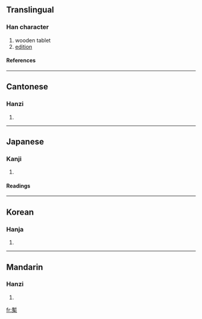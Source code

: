 {{see|椠}}

==Translingual==
===Han character===
{{Han char|rn=75|rad=木|as=11|sn=15|four=5290<sub>4</sub>|canj=十中木 (JLD)}}
# wooden tablet
# [[edition]]
====References====
{{Han ref|kx=0547.020|dkj=15359|dj=0935.010|hdz=21275.100|uh=69E7|ud=27111|bh=E5DE|bd=58846}}

----
==Cantonese==
===Hanzi===
{{yue-hanzi|jyut=|y=chim3}}
# {{defn|Cantonese}}

----
==Japanese==
===Kanji===
{{ja-kanji|grade=|rs=木11}}
# {{defn|Japanese}} 
====Readings====
{{ja-readings|on=[[さん]] (san), [[ざん]] (zan), [[せん]] (sen)|kun=[[ふだ]] (fuda)}}

----
==Korean==
===Hanja===
{{ko-hanja|hangeul=[[참]], [[첨]]|eumhun=|rv=cham, cheom|mr=ch'am, ch'ŏm|y=cham, chem}}
# {{defn|Korean}}

----
==Mandarin==
===Hanzi===
{{cmn-hanzi|sim=椠|pin=[[qiàn]] (qian4)|wg=ch'ien<sup>4</sup>}}
# {{defn|Mandarin}}

[[fr:槧]]